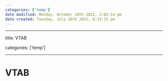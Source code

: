 ```yaml
---
categories: ['temp']
date modified: Monday, October 10th 2022, 2:02:14 pm
date created: Tuesday, July 26th 2022, 8:33:15 pm
---
```


---

title: VTAB

categories: ['temp']

---

# VTAB



